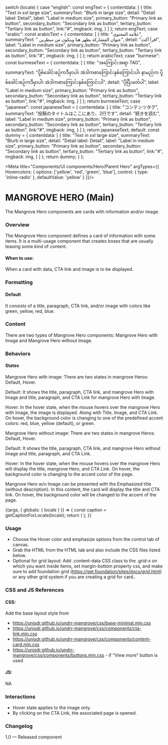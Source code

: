 
  switch (locale) {
    case "english":
      const engText = {
        contentdata: [
          {
            title: "Text in xxl large size",
            summaryText: "Blurb in large size",
            detail: "Detail label: Detail",
            label: "Label in medium size",
            primary_button: "Primary link as button",
            secondary_button: "Secondary link as button",
            tertiary_button: "Tertiary link as button",
            link:"#",
            imgback: img,
          }
        ]
      };
      return engText;
    case "arabic":
      const arabicText = {
        contentdata: [
          {
            title: "علامة المحتوى",
            summaryText: " عنوان المشاركة يظهر هنا ويتكون من سطرين",
            detail: "اقرأ أكث",
            label: "Label in medium size",
            primary_button: "Primary link as button",
            secondary_button: "Secondary link as button",
            tertiary_button: "Tertiary link as button",
            link:"#",
            imgback: img,
          }
        ]
      };
      return arabicText;
    case "burmese":
      const burmeseText = {
        contentdata: [
          {
            title: "အကြောင်းအရာ TAG",
            summaryText: "ပို့စ်ခေါင်းစဉ်ကဒီမှာပါ၊ အဲဒါကစာကြောင်းနှစ်ကြောင်းပါ၊ နာမည်က ပို့စ်ခေါင်းစဉ်ကဒီမှာပါ၊ အဲဒါကစာကြောင်းနှစ်ကြောင်းပါ",
            detail: "ပိုပြီးဖတ်ပါ",
            label: "Label in medium size",
            primary_button: "Primary link as button",
            secondary_button: "Secondary link as button",
            tertiary_button: "Tertiary link as button",
            link:"#",
            imgback: img,
          }
        ]
      };
      return burmeseText;
    case "japanese":
      const japaneseText = {
        contentdata: [
          {
            title: "コンテンツタグ",
            summaryText: "投稿のタイトルはここにあり、2行です",
            detail: "続きを読む",
            label: "Label in medium size",
            primary_button: "Primary link as button",
            secondary_button: "Secondary link as button",
            tertiary_button: "Tertiary link as button",
            link:"#",
            imgback: img,
          }
        ]
      };
      return japaneseText;
    default:
      const dummy = {
        contentdata: [
          {
            title: "Text in xxl large size",
            summaryText: "Blurb in large size",
            detail: "Detail label: Detail",
            label: "Label in medium size",
            primary_button: "Primary link as button",
            secondary_button: "Secondary link as button",
            tertiary_button: "Tertiary link as button",
            link:"#",
            imgback: img,
          }
        ]
      };
      return dummy;
  }
};

<Meta title="Components/UI components/Hero/Parent Hero" argTypes={{
  Hovercolors: {
    options: ['yellow', 'red', 'green', 'blue'],
    control: { type: 'inline-radio' },
    defaultValue: 'yellow'
  }
}}/>

# MANGROVE HERO (Main)

The Mangrove Hero components are cards with information and/or image.

### Overview
The Mangrove Hero component defines a card of information with some items. It is a multi-usage component that creates boxes that are usually teasing some kind of content.

#### When to use:

When a card with data, CTA link and image is to be displayed.

### Formatting

#### Default
It consists of a title, paragraph, CTA link, and/or image with colors like green, yellow, red, blue.

### Content
There are two types of Mangrove Hero components: Mangrove Hero with Image and Mangrove Hero without Image.

### Behaviors

#### States
Mangrove Hero with image:
There are two states in mangrove Heros: Default, Hover.

Default: It shows the title, paragraph, CTA link, and mangrove Hero with Image and title, paragraph, and CTA Link for mangrove Hero with Image.

Hover: In the hover state, when the mouse hovers over the mangrove Hero with Image, the image is displayed. Along with Title, Image, and CTA Link. On hover, the background color is changing to one of the predefined accent colors: red, blue, yellow (default), or green.

Mangrove Hero without image:
There are two states in mangrove Heros: Default, Hover.

Default: It shows the title, paragraph, CTA link, and mangrove Hero without Image and title, paragraph, and CTA Link.



Hover: In the hover state, when the mouse hovers over the mangrove Hero will display the title, mangrove Hero, and CTA Link. On hover, the background color is changing to the accent color of the page.

Mangrove Hero w/o Image can be presented with the Emphasized title (without description). In this content, the card will display the title and CTA link. On hover, the background color will be changed to the accent of the page.

<Canvas>
<Story name="Parent Hero">
  {(args, { globals: { locale } }) => {
    const caption = getCaptionForLocale(locale);
    return (
      <ParentHero
        data={caption.contentdata} {...args}
      ></ParentHero>
    );
  }}
</Story>
</Canvas>

### Usage
- Choose the Hover color and emphasize options from the control tab of canvas.
- Grab the HTML from the HTML tab and also include the CSS files listed below.
- Optional for grid layout: Add .content-data CSS class to the .grid-x  on which you want inside items, set margin-bottom property css, and make sure to add foundation grid (https://get.foundation/sites/docs/grid.html) or any other grid system if you are creating a grid for card..

### CSS and JS References

#### CSS:
Add the base layout style from

- https://unisdr.github.io/undrr-mangrove/css/base-minimal.min.css
- https://unisdr.github.io/undrr-mangrove/css/components/cta-link.min.css
- https://unisdr.github.io/undrr-mangrove/css/components/content-card.min.css
- https://unisdr.github.io/undrr-mangrove/css/components/buttons.min.css - if “View more” button is used

#### JS:
NA

### Interactions
- Hover state applies to the image only.
- By clicking on the CTA Link, the associated page is opened.

### Changelog
1.0 — Released component
